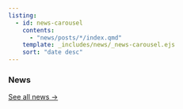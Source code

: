 ```yaml
---
listing:
  - id: news-carousel
    contents: 
      - "news/posts/*/index.qmd"
    template: _includes/news/_news-carousel.ejs
    sort: "date desc"
---
```


### News

::: {#news-carousel}
:::

[See all news &rarr;](news/)
